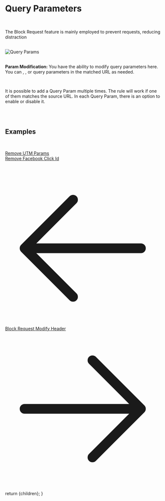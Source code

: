 

<Head>
  <title>Modify Query Params</title>
  <meta name="description" content="Modify query params by adding, removing or updating" />
</Head>

<h1 className="text-4xl border-b border-neutral-200/20 pb-2 text-neutral-300">Query Parameters</h1>

<br/>

The Block Request feature is mainly employed to prevent requests, reducing distraction

<br/>

<img className="w-full rounded" alt="Query Params" src="/assets/images/rules-image/query-param.png" />

<br/>

<SourceCondition />

<br/>

<span className="text-neutral-200">**Param Modification:**</span>
You have the ability to modify query parameters here. You can <TextBG text="Add"/>, <TextBG text="Remove"/>, or <TextBG text="Replace"/> query parameters in the matched URL as needed.

<br />

It is possible to add a Query Param multiple times. The rule will work if one of them matches the source URL.
In each Query Param, there is an option to enable or disable it.

<br />
<br/>

<h2 className="text-2xl border-b border-neutral-200/20 pb-2 text-neutral-300">Examples</h2>

<br/>

<ins className="text-sky-500 hover:text-sky-400">[Remove UTM Params](/app/template/query-param/31)</ins>
<br/>
<ins className="text-sky-500 hover:text-sky-400">[Remove Facebook Click Id](/app/template/query-param/32)</ins>

<br/>

<div className="flex justify-between mt-20 mb-10">
  <a
    className="flex items-center w-fit h-10 p-px px-3 py-2 space-x-2 text-sm no-underline transition duration-200 cursor-pointer text-slate-100 bg-sky-600 hover:bg-sky-400 font-semiboldtext-center ustify-center group hover:shadow-2xl shadow-zinc-900 rounded-2xl"
    href="/docs/block"
  >
    <svg xmlns="http://www.w3.org/2000/svg" fill="none" viewBox="0 0 24 24" stroke-width="1.5" stroke="currentColor" className="w-6 h-6">
      <path stroke-linecap="round" stroke-linejoin="round" d="M10.5 19.5L3 12m0 0l7.5-7.5M3 12h18" />
    </svg>
    Block Request
  </a>
  <a
    className="flex items-center w-fit h-10 p-px px-3 py-2 space-x-2 text-sm no-underline transition duration-200 cursor-pointer text-slate-100 bg-sky-600 hover:bg-sky-400 font-semiboldtext-center ustify-center group hover:shadow-2xl shadow-zinc-900 rounded-2xl"
    href="/docs/modify-header"
  >
    Modify Header
    <svg xmlns="http://www.w3.org/2000/svg" fill="none" viewBox="0 0 24 24" stroke-width="1.5" stroke="currentColor" className="w-6 h-6">
      <path stroke-linecap="round" stroke-linejoin="round" d="M13.5 4.5L21 12m0 0l-7.5 7.5M21 12H3" />
    </svg>
  </a>
</div>

  return <MdxLayout>{children}</MdxLayout>;
}
